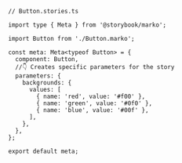 ```tsx
// Button.stories.ts

import type { Meta } from '@storybook/marko';

import Button from './Button.marko';

const meta: Meta<typeof Button> = {
  component: Button,
  //👇 Creates specific parameters for the story
  parameters: {
    backgrounds: {
      values: [
        { name: 'red', value: '#f00' },
        { name: 'green', value: '#0f0' },
        { name: 'blue', value: '#00f' },
      ],
    },
  },
};

export default meta;
```
